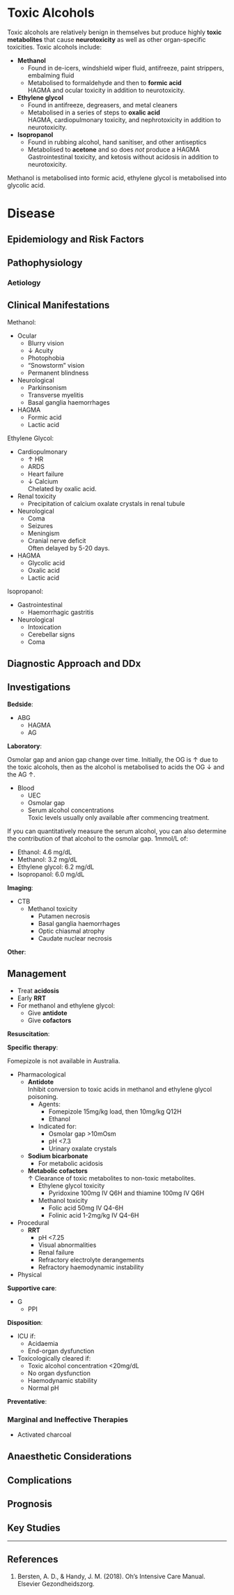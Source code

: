 # Toxic Alcohols {#sec-tox_etoh}

Toxic alcohols are relatively benign in themselves but produce highly **toxic metabolites** that cause **neurotoxicity** as well as other organ-specific toxicities. Toxic alcohols include:

* **Methanol**\
	* Found in de-icers, windshield wiper fluid, antifreeze, paint strippers, embalming fluid
	* Metabolised to formaldehyde and then to **formic acid**\
	HAGMA and ocular toxicity in addition to neurotoxicity.
* **Ethylene glycol**
	* Found in antifreeze, degreasers, and metal cleaners
	* Metabolised in a series of steps to **oxalic acid**\
	HAGMA, cardiopulmonary toxicity, and nephrotoxicity in addition to neurotoxicity.
* **Isopropanol**
	* Found in rubbing alcohol, hand sanitiser, and other antiseptics
	* Metabolised to **acetone** and so does *not* produce a HAGMA
	Gastrointestinal toxicity, and ketosis without acidosis in addition to neurotoxicity.
	

:::column-margin
Methanol is metabolised into formic acid, ethylene glycol is metabolised into glycolic acid.
:::

# Disease


## Epidemiology and Risk Factors

## Pathophysiology

### Aetiology

## Clinical Manifestations

Methanol:

* Ocular
	* Blurry vision
	* ↓ Acuity
	* Photophobia
	* "Snowstorm" vision
	* Permanent blindness
* Neurological
	* Parkinsonism
	* Transverse myelitis
	* Basal ganglia haemorrhages
* HAGMA
	* Formic acid
	* Lactic acid


Ethylene Glycol:

* Cardiopulmonary
	* ↑ HR
	* ARDS
	* Heart failure
	* ↓ Calcium\
	Chelated by oxalic acid.
* Renal toxicity
	* Precipitation of calcium oxalate crystals in renal tubule
* Neurological
	* Coma
	* Seizures
	* Meningism
	* Cranial nerve deficit\
	Often delayed by 5-20 days.
* HAGMA
	* Glycolic acid
	* Oxalic acid
	* Lactic acid


Isopropanol:

* Gastrointestinal
	* Haemorrhagic gastritis
* Neurological
	* Intoxication
	* Cerebellar signs
	* Coma


## Diagnostic Approach and DDx

## Investigations

**Bedside**:

* ABG
	* HAGMA
	* AG

**Laboratory**:

:::column-margin
Osmolar gap and anion gap change over time. Initially, the OG is ↑ due to the toxic alcohols, then as the alcohol is metabolised to acids the OG ↓ and the AG ↑.
:::

* Blood
	* UEC
	* Osmolar gap
	* Serum alcohol concentrations\
	Toxic levels usually only available after commencing treatment.

:::column-margin
If you can quantitatively measure the serum alcohol, you can also determine the contribution of that alcohol to the osmolar gap. 1mmol/L of:

* Ethanol: 4.6 mg/dL
* Methanol: 3.2 mg/dL
* Ethylene glycol: 6.2 mg/dL
* Isopropanol: 6.0 mg/dL
:::

**Imaging**:

* CTB
	* Methanol toxicity
		* Putamen necrosis
		* Basal ganglia haemorrhages
		* Optic chiasmal atrophy
		* Caudate nuclear necrosis

**Other**:

## Management

:::priority
* Treat **acidosis**
* Early **RRT**
* For methanol and ethylene glycol:
	* Give **antidote**
	* Give **cofactors**
:::

**Resuscitation**:

**Specific therapy**:

:::column-margin
Fomepizole is not available in Australia.
:::

* Pharmacological
	* **Antidote**\
	Inhibit conversion to toxic acids in methanol and ethylene glycol poisoning.
		* Agents:
			* Fomepizole 15mg/kg load, then 10mg/kg Q12H
			* Ethanol
		* Indicated for:
			* Osmolar gap >10mOsm
			* pH <7.3
			* Urinary oxalate crystals
	* **Sodium bicarbonate**
		* For metabolic acidosis
	* **Metabolic cofactors**\
	↑ Clearance of toxic metabolites to non-toxic metabolites.
		* Ethylene glycol toxicity
			* Pyridoxine 100mg IV Q6H and thiamine 100mg IV Q6H
		* Methanol toxicity
			* Folic acid 50mg IV Q4-6H
			* Folinic acid 1-2mg/kg IV Q4-6H
* Procedural
	* **RRT**
		* pH <7.25
		* Visual abnormalities
		* Renal failure
		* Refractory electrolyte derangements
		* Refractory haemodynamic instability
* Physical

**Supportive care**:

* G
	* PPI

**Disposition**:

* ICU if:
	* Acidaemia
	* End-organ dysfunction
* Toxicologically cleared if:
	* Toxic alcohol concentration <20mg/dL
	* No organ dysfunction
	* Haemodynamic stability
	* Normal pH

**Preventative**:


### Marginal and Ineffective Therapies

* Activated charcoal

## Anaesthetic Considerations

## Complications

## Prognosis

## Key Studies


---

## References

1. Bersten, A. D., & Handy, J. M. (2018). Oh’s Intensive Care Manual. Elsevier Gezondheidszorg.